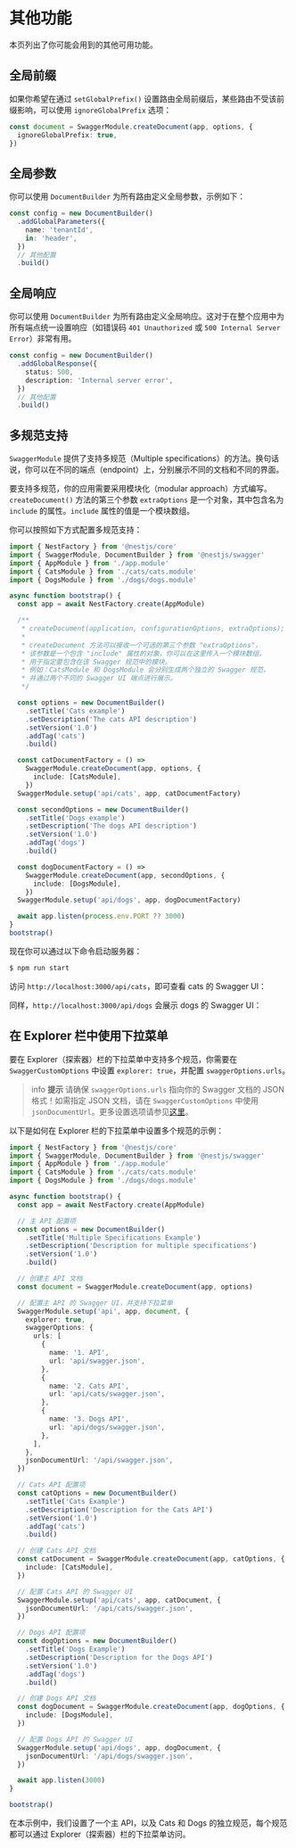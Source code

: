 # 其他功能

本页列出了你可能会用到的其他可用功能。

## 全局前缀

如果你希望在通过 `setGlobalPrefix()` 设置路由全局前缀后，某些路由不受该前缀影响，可以使用 `ignoreGlobalPrefix` 选项：

```ts
const document = SwaggerModule.createDocument(app, options, {
  ignoreGlobalPrefix: true,
})
```

## 全局参数

你可以使用 `DocumentBuilder` 为所有路由定义全局参数，示例如下：

```ts
const config = new DocumentBuilder()
  .addGlobalParameters({
    name: 'tenantId',
    in: 'header',
  })
  // 其他配置
  .build()
```

## 全局响应

你可以使用 `DocumentBuilder` 为所有路由定义全局响应。这对于在整个应用中为所有端点统一设置响应（如错误码 `401 Unauthorized` 或 `500 Internal Server Error`）非常有用。

```ts
const config = new DocumentBuilder()
  .addGlobalResponse({
    status: 500,
    description: 'Internal server error',
  })
  // 其他配置
  .build()
```

## 多规范支持

`SwaggerModule` 提供了支持多规范（Multiple specifications）的方法。换句话说，你可以在不同的端点（endpoint）上，分别展示不同的文档和不同的界面。

要支持多规范，你的应用需要采用模块化（modular approach）方式编写。`createDocument()` 方法的第三个参数 `extraOptions` 是一个对象，其中包含名为 `include` 的属性。`include` 属性的值是一个模块数组。

你可以按照如下方式配置多规范支持：

```ts
import { NestFactory } from '@nestjs/core'
import { SwaggerModule, DocumentBuilder } from '@nestjs/swagger'
import { AppModule } from './app.module'
import { CatsModule } from './cats/cats.module'
import { DogsModule } from './dogs/dogs.module'

async function bootstrap() {
  const app = await NestFactory.create(AppModule)

  /**
   * createDocument(application, configurationOptions, extraOptions);
   *
   * createDocument 方法可以接收一个可选的第三个参数 "extraOptions"，
   * 该参数是一个包含 "include" 属性的对象，你可以在这里传入一个模块数组，
   * 用于指定要包含在该 Swagger 规范中的模块。
   * 例如：CatsModule 和 DogsModule 会分别生成两个独立的 Swagger 规范，
   * 并通过两个不同的 Swagger UI 端点进行展示。
   */

  const options = new DocumentBuilder()
    .setTitle('Cats example')
    .setDescription('The cats API description')
    .setVersion('1.0')
    .addTag('cats')
    .build()

  const catDocumentFactory = () =>
    SwaggerModule.createDocument(app, options, {
      include: [CatsModule],
    })
  SwaggerModule.setup('api/cats', app, catDocumentFactory)

  const secondOptions = new DocumentBuilder()
    .setTitle('Dogs example')
    .setDescription('The dogs API description')
    .setVersion('1.0')
    .addTag('dogs')
    .build()

  const dogDocumentFactory = () =>
    SwaggerModule.createDocument(app, secondOptions, {
      include: [DogsModule],
    })
  SwaggerModule.setup('api/dogs', app, dogDocumentFactory)

  await app.listen(process.env.PORT ?? 3000)
}
bootstrap()
```

现在你可以通过以下命令启动服务器：

```bash
$ npm run start
```

访问 `http://localhost:3000/api/cats`，即可查看 cats 的 Swagger UI：

<DocImage src="/assets/swagger-cats.png" alt="Swagger Cats" />

同样，`http://localhost:3000/api/dogs` 会展示 dogs 的 Swagger UI：

<DocImage src="/assets/swagger-dogs.png" alt="Swagger Dogs" />

## 在 Explorer 栏中使用下拉菜单

要在 Explorer（探索器）栏的下拉菜单中支持多个规范，你需要在 `SwaggerCustomOptions` 中设置 `explorer: true`，并配置 `swaggerOptions.urls`。

> info **提示**
> 请确保 `swaggerOptions.urls` 指向你的 Swagger 文档的 JSON 格式！如需指定 JSON 文档，请在 `SwaggerCustomOptions` 中使用 `jsonDocumentUrl`。更多设置选项请参见[这里](/openapi/introduction#setup-options)。

以下是如何在 Explorer 栏的下拉菜单中设置多个规范的示例：

```ts
import { NestFactory } from '@nestjs/core'
import { SwaggerModule, DocumentBuilder } from '@nestjs/swagger'
import { AppModule } from './app.module'
import { CatsModule } from './cats/cats.module'
import { DogsModule } from './dogs/dogs.module'

async function bootstrap() {
  const app = await NestFactory.create(AppModule)

  // 主 API 配置项
  const options = new DocumentBuilder()
    .setTitle('Multiple Specifications Example')
    .setDescription('Description for multiple specifications')
    .setVersion('1.0')
    .build()

  // 创建主 API 文档
  const document = SwaggerModule.createDocument(app, options)

  // 配置主 API 的 Swagger UI，并支持下拉菜单
  SwaggerModule.setup('api', app, document, {
    explorer: true,
    swaggerOptions: {
      urls: [
        {
          name: '1. API',
          url: 'api/swagger.json',
        },
        {
          name: '2. Cats API',
          url: 'api/cats/swagger.json',
        },
        {
          name: '3. Dogs API',
          url: 'api/dogs/swagger.json',
        },
      ],
    },
    jsonDocumentUrl: '/api/swagger.json',
  })

  // Cats API 配置项
  const catOptions = new DocumentBuilder()
    .setTitle('Cats Example')
    .setDescription('Description for the Cats API')
    .setVersion('1.0')
    .addTag('cats')
    .build()

  // 创建 Cats API 文档
  const catDocument = SwaggerModule.createDocument(app, catOptions, {
    include: [CatsModule],
  })

  // 配置 Cats API 的 Swagger UI
  SwaggerModule.setup('api/cats', app, catDocument, {
    jsonDocumentUrl: '/api/cats/swagger.json',
  })

  // Dogs API 配置项
  const dogOptions = new DocumentBuilder()
    .setTitle('Dogs Example')
    .setDescription('Description for the Dogs API')
    .setVersion('1.0')
    .addTag('dogs')
    .build()

  // 创建 Dogs API 文档
  const dogDocument = SwaggerModule.createDocument(app, dogOptions, {
    include: [DogsModule],
  })

  // 配置 Dogs API 的 Swagger UI
  SwaggerModule.setup('api/dogs', app, dogDocument, {
    jsonDocumentUrl: '/api/dogs/swagger.json',
  })

  await app.listen(3000)
}

bootstrap()
```

在本示例中，我们设置了一个主 API，以及 Cats 和 Dogs 的独立规范，每个规范都可以通过 Explorer（探索器）栏的下拉菜单访问。
